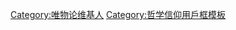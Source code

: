 {{Userbox
| border-c = blue
| border-s = 1
| id       = 辯證唯物
| id-c     = #008000
| id-fc    = #F0FFF0
| id-s     = 14
| info     = 這個用戶是'''[[辯證唯物主義]]'''者。
| info-c   = #87CEEB
| info-fc  = #000000
| info-s   = 10
}}
<includeonly>[[Category:唯物论维基人]]
[[Category:辯證唯物主義維基人|{{PAGENAME}}]]</includeonly>
<noinclude>[[Category:哲学信仰用戶框模板]]</noinclude>